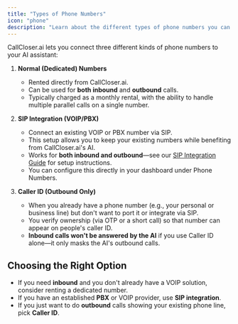 ```yaml
---
title: "Types of Phone Numbers"
icon: "phone"
description: "Learn about the different types of phone numbers you can use with CallCloser.ai: dedicated numbers, SIP integration, and Caller ID"
---
```


CallCloser.ai lets you connect three different kinds of phone numbers to your AI assistant:

1. **Normal (Dedicated) Numbers**

   - Rented directly from CallCloser.ai.
   - Can be used for **both inbound** and **outbound** calls.
   - Typically charged as a monthly rental, with the ability to handle multiple parallel calls on a single number.

2. **SIP Integration (VOIP/PBX)**

   - Connect an existing VOIP or PBX number via SIP.
   - This setup allows you to keep your existing numbers while benefiting from CallCloser.ai's AI.
   - Works for **both inbound and outbound**—see our [SIP Integration Guide](/provisioning/sip-trunking/sip-integration) for setup instructions.
   - You can configure this directly in your dashboard under Phone Numbers.

3. **Caller ID (Outbound Only)**
   - When you already have a phone number (e.g., your personal or business line) but don't want to port it or integrate via SIP.
   - You verify ownership (via OTP or a short call) so that number can appear on people's caller ID.
   - **Inbound calls won't be answered by the AI** if you use Caller ID alone—it only masks the AI's outbound calls.

## Choosing the Right Option

- If you need **inbound** and you don't already have a VOIP solution, consider renting a dedicated number.
- If you have an established **PBX** or VOIP provider, use **SIP integration**.
- If you just want to do **outbound** calls showing your existing phone line, pick **Caller ID**.

